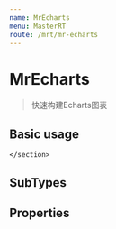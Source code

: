 ```yaml
---
name: MrEcharts
menu: MasterRT
route: /mrt/mr-echarts
---
```



# MrEcharts

> 快速构建Echarts图表



## Basic usage

<Playground>
    <section style={{height: 300}}>
        <MrEcharts data={[
                {name: 'A', value: 80},
                {name: 'B', value: 150},
                {name: 'c', value: 120},
                {name: 'd', value: 190},
            ]} chartTypes="pie" />

    </section>
</Playground>

## SubTypes


## Properties
<PropsTable of={MrEcharts} />